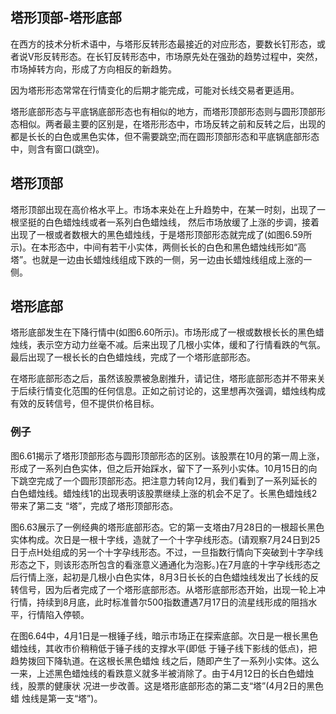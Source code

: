 
## 塔形顶部-塔形底部
在西方的技术分析术语中，与塔形反转形态最接近的对应形态，要数长钉形态，或者说V形反转形态。在长钉反转形态中，市场原先处在强劲的趋势过程中，突然，市场掉转方向，形成了方向相反的新趋势。

因为塔形形态常常在行情变化的后期才能完成，可能对长线交易者更适用。

塔形底部形态与平底锅底部形态也有相似的地方，而塔形顶部形态则与圆形顶部形态相似。两者最主要的区别是，在塔形形态中，市场反转之前和反转之后，出现的都是长长的白色或黑色实体，但不需要跳空;而在圆形顶部形态和平底锅底部形态中，则含有窗口(跳空)。

<ImageRender alt='test1' width='auto' height='auto' path='/candleTech/20-tower.png' />

## 塔形顶部
塔形顶部出现在高价格水平上。市场本来处在上升趋势中，在某一时刻，出现了一根坚挺的白色蜡烛线或者一系列白色蜡烛线， 然后市场放缓了上涨的步调，接着出现了一根或者数根大的黑色蜡烛线，于是塔形顶部形态就完成了(如图6.59所示)。在本形态中，中间有若干小实体，两侧长长的白色和黑色蜡烛线形如“高塔”。也就是一边由长蜡烛线组成下跌的一侧，另一边由长蜡烛线组成上涨的一侧。

## 塔形底部
塔形底部发生在下降行情中(如图6.60所示)。市场形成了一根或数根长长的黑色蜡烛线，表示空方动力丝毫不减。后来出现了几根小实体，缓和了行情看跌的气氛。最后出现了一根长长的白色蜡烛线，完成了一个塔形底部形态。

在塔形底部形态之后，虽然该股票被急剧推升，请记住，塔形底部形态并不带来关于后续行情变化范围的任何信息。正如之前讨论的，这里想再次强调，蜡烛线构成有效的反转信号，但不提供价格目标。

### 例子
图6.61揭示了塔形顶部形态与圆形顶部形态的区别。该股票在10月的第一周上涨，形成了一系列白色实体，但之后开始踩水，留下了一系列小实体。10月15日的向下跳空完成了一个圆形顶部形态。把注意力转向12月，我们看到了一系列延长的白色蜡烛线。蜡烛线1的出现表明该股票继续上涨的机会不足了。长黑色蜡烛线2带来了第二支 “塔”，完成了塔形顶部形态。
<ImageRender alt='test1' width='auto' height='auto' path='/candleTech/20-tower2.png' />

图6.63展示了一例经典的塔形底部形态。它的第一支塔由7月28日的一根超长黑色实体构成。次日是一根十字线，造就了一个十字孕线形态。(请观察7月24日到25日于点H处组成的另一个十字孕线形态。不过，一旦指数行情向下突破到十字孕线形态之下，则该形态所包含的看涨意义通通化为泡影。)在7月底的十字孕线形态之后行情上涨，起初是几根小白色实体，8月3日长长的白色蜡烛线发出了长线的反转信号，因为后者完成了一个塔形底部形态。从塔形底部形态开始，出现一轮上冲行情，持续到8月底，此时标准普尔500指数遭遇7月17日的流星线形成的阻挡水平，行情陷入停顿。

<ImageRender alt='test1' width='auto' height='auto' path='/candleTech/20-tower3.png' />

在图6.64中，4月1日是一根锤子线，暗示市场正在探索底部。次日是一根长黑色蜡烛线，其收市价稍稍低于锤子线的支撑水平(即低 于锤子线下影线的低点)，把趋势拨回下降轨道。在这根长黑色蜡烛 线之后，随即产生了一系列小实体。这么一来，上述黑色蜡烛线的看跌意义就多半被消除了。由于4月12日的长白色蜡烛线，股票的健康状 况进一步改善。这是塔形底部形态的第二支“塔”(4月2日的黑色蜡 烛线是第一支“塔”)。

<ImageRender alt='test1' width='auto' height='auto' path='/candleTech/20-tower4.png' />
